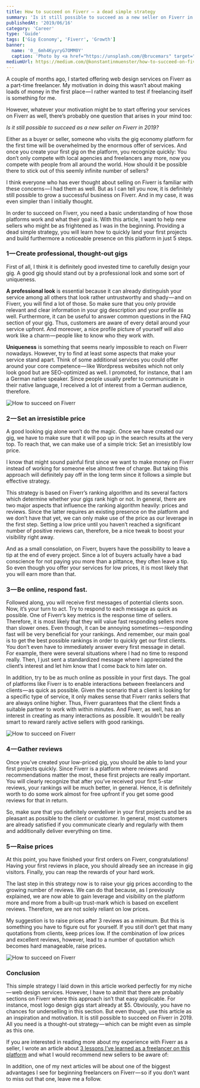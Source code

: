 ```yaml
---
title: How to succeed on Fiverr — a dead simple strategy
summary: 'Is it still possible to succeed as a new seller on Fiverr in 2019? — Yes, it is. Learn how to do it in just 5 simple steps.'
publishedAt: '2019/06/16'
category: 'Career'
type: 'Guide'
tags: ['Gig Economy', 'Fiverr', 'Growth']
banner:
  name: '0__6mh4KyyryG7OMM0Y'
  caption: 'Photo by <a href="https://unsplash.com/@brucemars" target="_blank" rel="noopener noreferrer">bruce mars</a> on Unsplash'
mediumUrl: https://medium.com/@konstantinmuenster/how-to-succeed-on-fiverr-a-dead-simple-strategy-a3928fdf6f6a
---
```



A couple of months ago, I started offering web design services on Fiverr as a part-time freelancer. My motivation in doing this wasn’t about making loads of money in the first place — I rather wanted to test if freelancing itself is something for me.

However, whatever your motivation might be to start offering your services on Fiverr as well, there’s probably one question that arises in your mind too:

_Is it still possible to succeed as a new seller on Fiverr in 2019?_

Either as a buyer or seller, someone who visits the gig economy platform for the first time will be overwhelmed by the enormous offer of services. And once you create your first gig on the platform, you recognize quickly: You don’t only compete with local agencies and freelancers any more, now you compete with people from all around the world. How should it be possible there to stick out of this seemly infinite number of sellers?

I think everyone who has ever thought about selling on Fiverr is familiar with these concerns — I had them as well. But as I can tell you now, it is definitely still possible to grow a successful business on Fiverr. And in my case, it was even simpler than I initially thought.

In order to succeed on Fiverr, you need a basic understanding of how those platforms work and what their goal is. With this article, I want to help new sellers who might be as frightened as I was in the beginning. Providing a dead simple strategy, you will learn how to quickly land your first projects and build furthermore a noticeable presence on this platform in just 5 steps.

### 1 — Create professional, thought-out gigs

First of all, I think it is definitely good invested time to carefully design your gig. A good gig should stand out by a professional look and some sort of uniqueness.

**A professional look** is essential because it can already distinguish your service among all others that look rather untrustworthy and shady — and on Fiverr, you will find a lot of those. So make sure that you only provide relevant and clear information in your gig description and your profile as well. Furthermore, it can be useful to answer common questions in the FAQ section of your gig. Thus, customers are aware of every detail around your service upfront. And moreover, a nice profile picture of yourself will also work like a charm — people like to know who they work with.

**Uniqueness** is something that seems nearly impossible to reach on Fiverr nowadays. However, try to find at least some aspects that make your service stand apart. Think of some additional services you could offer around your core competence — like Wordpress websites which not only look good but are SEO-optimized as well. I promoted, for instance, that I am a German native speaker. Since people usually prefer to communicate in their native language, I received a lot of interest from a German audience, therefore.

<Image
  src={FiverrPosting}
  alt="How to succeed on Fiverr"
  caption="One of my gigs on Fiverr — basic Wordpress websites"
/>

### 2 — Set an irresistible price

A good looking gig alone won’t do the magic. Once we have created our gig, we have to make sure that it will pop up in the search results at the very top. To reach that, we can make use of a simple trick: Set an irresistibly low price.

I know that might sound painful first since we want to make money on Fiverr instead of working for someone else almost free of charge. But taking this approach will definitely pay off in the long term since it follows a simple but effective strategy.

This strategy is based on Fiverr’s ranking algorithm and its several factors which determine whether your gigs rank high or not. In general, there are two major aspects that influence the ranking algorithm heavily: prices and reviews. Since the latter requires an existing presence on the platform and we don’t have that yet, we can only make use of the price as our leverage in the first step. Setting a low price until you haven’t reached a significant number of positive reviews can, therefore, be a nice tweak to boost your visibility right away.

And as a small consolation, on Fiverr, buyers have the possibility to leave a tip at the end of every project. Since a lot of buyers actually have a bad conscience for not paying you more than a pittance, they often leave a tip. So even though you offer your services for low prices, it is most likely that you will earn more than that.

### 3 — Be online, respond fast.

Followed along, you will receive first messages of potential clients soon. Now, it’s your turn to act. Try to respond to each message as quick as possible. One of Fiverr’s key metrics is the response time of sellers. Therefore, it is most likely that they will value fast responding sellers more than slower ones. Even though, it can be annoying sometimes — responding fast will be very beneficial for your rankings. And remember, our main goal is to get the best possible rankings in order to quickly get our first clients. You don’t even have to immediately answer every first message in detail. For example, there were several situations where I had no time to respond really. Then, I just sent a standardized message where I appreciated the client’s interest and let him know that I come back to him later on.

In addition, try to be as much online as possible in your first days. The goal of platforms like Fiverr is to enable interactions between freelancers and clients — as quick as possible. Given the scenario that a client is looking for a specific type of service, it only makes sense that Fiverr ranks sellers that are always online higher. Thus, Fiverr guarantees that the client finds a suitable partner to work with within minutes. And Fiverr, as well, has an interest in creating as many interactions as possible. It wouldn’t be really smart to reward rarely active sellers with good rankings.

<Image
  src={FiverrPerformance}
  alt="How to succeed on Fiverr"
  caption="Even though the gig might seem quite simple, it performed great"
/>

### 4 — Gather reviews

Once you’ve created your low-priced gig, you should be able to land your first projects quickly. Since Fiverr is a platform where reviews and recommendations matter the most, these first projects are really important. You will clearly recognize that after you’ve received your first 5-star reviews, your rankings will be much better, in general. Hence, it is definitely worth to do some work almost for free upfront if you get some good reviews for that in return.

So, make sure that you definitely overdeliver in your first projects and be as pleasant as possible to the client or customer. In general, most customers are already satisfied if you communicate clearly and regularly with them and additionally deliver everything on time.

### 5 — Raise prices

At this point, you have finished your first orders on Fiverr, congratulations! Having your first reviews in place, you should already see an increase in gig visitors. Finally, you can reap the rewards of your hard work.

The last step in this strategy now is to raise your gig prices according to the growing number of reviews. We can do that because, as I previously explained, we are now able to gain leverage and visibility on the platform more and more from a built-up trust-mark which is based on excellent reviews. Therefore, we are not solely reliant on low prices.

My suggestion is to raise prices after 3 reviews as a minimum. But this is something you have to figure out for yourself. If you still don’t get that many quotations from clients, keep prices low. If the combination of low prices and excellent reviews, however, lead to a number of quotation which becomes hard manageable, raise prices.

<Image
  src={FiverrEarnings}
  alt="How to succeed on Fiverr"
  caption="Earnings of my first few projects on Fiverr"
/>

### Conclusion

This simple strategy I laid down in this article worked perfectly for my niche — web design services. However, I have to admit that there are probably sections on Fiverr where this approach isn’t that easy applicable. For instance, most logo design gigs start already at $5. Obviously, you have no chances for underselling in this section. But even though, use this article as an inspiration and motivation. It is still possible to succeed on Fiverr in 2019. All you need is a thought-out strategy — which can be might even as simple as this one.

If you are interested in reading more about my experience with Fiverr as a seller, I wrote an article about [3 lessons I’ve learned as a freelancer on this platform](/blog/i-tried-freelancing-on-fiverr-3-lessons-ive-learned) and what I would recommend new sellers to be aware of:

In addition, one of my next articles will be about one of the biggest advantages I see for beginning freelancers on Fiverr — so if you don’t want to miss out that one, leave me a follow.

